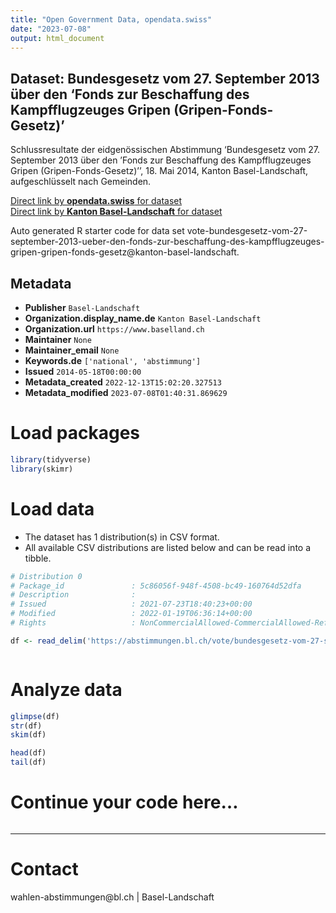 ```yaml
---
title: "Open Government Data, opendata.swiss"
date: "2023-07-08"
output: html_document
---
```


## Dataset: Bundesgesetz vom 27. September 2013 über den 'Fonds zur Beschaffung des Kampfflugzeuges Gripen (Gripen-Fonds-Gesetz)'

Schlussresultate der eidgenössischen Abstimmung 'Bundesgesetz vom 27. September 2013 über den 'Fonds zur Beschaffung des Kampfflugzeuges Gripen (Gripen-Fonds-Gesetz)'', 18. Mai 2014, Kanton Basel-Landschaft, aufgeschlüsselt nach Gemeinden.

[Direct link by **opendata.swiss** for dataset](https://opendata.swiss/de/dataset/bundesgesetz-vom-27-september-2013-uber-den-fonds-zur-beschaffung-des-kampfflugzeuges-gripen-gr)<br>
[Direct link by **Kanton Basel-Landschaft** for dataset](https://abstimmungen.bl.ch/vote/bundesgesetz-vom-27-september-2013-ueber-den-fonds-zur-beschaffung-des-kampfflugzeuges-gripen-gripen-fonds-gesetz/data)

Auto generated R starter code for data set vote-bundesgesetz-vom-27-september-2013-ueber-den-fonds-zur-beschaffung-des-kampfflugzeuges-gripen-gripen-fonds-gesetz@kanton-basel-landschaft.

## Metadata

- **Publisher** `Basel-Landschaft`
- **Organization.display_name.de** `Kanton Basel-Landschaft`
- **Organization.url** `https://www.baselland.ch`
- **Maintainer** `None`
- **Maintainer_email** `None`
- **Keywords.de** `['national', 'abstimmung']`
- **Issued** `2014-05-18T00:00:00`
- **Metadata_created** `2022-12-13T15:02:20.327513`
- **Metadata_modified** `2023-07-08T01:40:31.869629`


# Load packages

```r

library(tidyverse)
library(skimr)

```

# Load data

-   The dataset has 1 distribution(s) in CSV format.
-   All available CSV distributions are listed below and can be read into a tibble.

```r

# Distribution 0
# Package_id               : 5c86056f-948f-4508-bc49-160764d52dfa
# Description              : 
# Issued                   : 2021-07-23T18:40:23+00:00
# Modified                 : 2022-01-19T06:36:14+00:00
# Rights                   : NonCommercialAllowed-CommercialAllowed-ReferenceRequired

df <- read_delim('https://abstimmungen.bl.ch/vote/bundesgesetz-vom-27-september-2013-ueber-den-fonds-zur-beschaffung-des-kampfflugzeuges-gripen-gripen-fonds-gesetz/data-csv')



```

# Analyze data

```r

glimpse(df)
str(df)
skim(df)

head(df)
tail(df)

```

# Continue your code here...

```r

```

------------------------------------------------------------------------

# Contact

wahlen-abstimmungen@bl.ch | Basel-Landschaft
